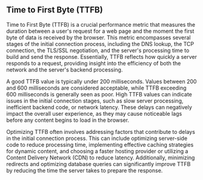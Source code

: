 ## Time to First Byte (TTFB)

Time to First Byte (TTFB) is a crucial performance metric that measures the duration between a user's request for a web page and the moment the first byte of data is received by the browser.
This metric encompasses several stages of the initial connection process, including the DNS lookup, the TCP connection, the TLS/SSL negotiation, and the server's processing time to build and send the response.
Essentially, TTFB reflects how quickly a server responds to a request, providing insight into the efficiency of both the network and the server's backend processing.

A good TTFB value is typically under 200 milliseconds.
Values between 200 and 600 milliseconds are considered acceptable, while TTFB exceeding 600 milliseconds is generally seen as poor.
High TTFB values can indicate issues in the initial connection stages, such as slow server processing, inefficient backend code, or network latency.
These delays can negatively impact the overall user experience, as they may cause noticeable lags before any content begins to load in the browser.

Optimizing TTFB often involves addressing factors that contribute to delays in the initial connection process.
This can include optimizing server-side code to reduce processing time, implementing effective caching strategies for dynamic content, and choosing a faster hosting provider or utilizing a Content Delivery Network (CDN) to reduce latency.
Additionally, minimizing redirects and optimizing database queries can significantly improve TTFB by reducing the time the server takes to prepare the response.

